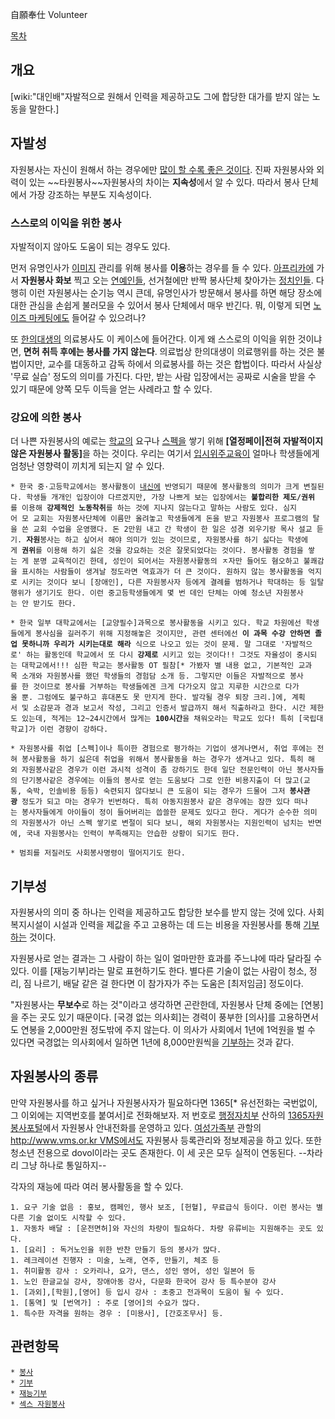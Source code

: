 自願奉仕
Volunteer

[[목차]]
== 개요 ==
[wiki:"대인배"자발적으로 원해서 인력을 제공하고도 그에 합당한 대가를 받지 않는 노동을 말한다.]

== 자발성 ==
자원봉사는 자신이 원해서 하는 경우에만 [[다다익선|많이 할 수록 좋은 것]]이다. 진짜 자원봉사와 외력이 있는 ~~타원봉사~~자원봉사의 차이는 '''지속성'''에서 알 수 있다. 따라서 봉사 단체에서 가장 강조하는 부분도 지속성이다.

=== 스스로의 이익을 위한 봉사 ===
자발적이지 않아도 도움이 되는 경우도 있다. 

먼저 유명인사가 [[이미지]] 관리를 위해 봉사를 '''이용'''하는 경우를 들 수 있다. [[아프리카]]에 가서 '''자원봉사 화보''' 찍고 오는 [[연예인]]들, 선거철에만 반짝 봉사단체 찾아가는 [[정치인]]들. 다행히 이런 자원봉사는 순기능 역시 큰데, 유명인사가 방문해서 봉사를 하면 해당 장소에 대한 관심을 손쉽게 불러모을 수 있어서 봉사 단체에서 매우 반긴다. 뭐, 이렇게 되면 [[노이즈 마케팅]]에도 들어갈 수 있으려나?

또 [[한의대생]]의 의료봉사도 이 케이스에 들어간다. 이게 왜 스스로의 이익을 위한 것이냐면, '''면허 취득 후에는 봉사를 가지 않는다'''. 의료법상 한의대생이 의료행위를 하는 것은 불법이지만, 교수를 대동하고 감독 하에서 의료봉사를 하는 것은 합법이다. 따라서 사실상 '무료 실습' 정도의 의미를 가진다. 다만, 받는 사람 입장에서는 공짜로 시술을 받을 수 있기 때문에 양쪽 모두 이득을 얻는 사례라고 할 수 있다. 

=== 강요에 의한 봉사 ===
더 나쁜 자원봉사의 예로는 [[학교]]의 요구나 [[스펙]]을 쌓기 위해 '''[열정페이|전혀 자발적이지 않은 자원봉사 활동]'''을 하는 것이다. 우리는 여기서 [[입시위주교육]]이 얼마나 학생들에게 엄청난 영향력이 끼치게 되는지 알 수 있다. 

 * 한국 중·고등학교에서는 봉사활동이 [[내신]]에 반영되기 때문에 봉사활동의 의미가 크게 변질된다. 학생들 개개인 입장이야 다르겠지만, 가장 나쁘게 보는 입장에서는 '''불합리한 제도/권위'''를 이용해 '''강제적인 노동착취'''를 하는 것에 지나지 않는다고 말하는 사람도 있다. 심지어 모 교회는 자원봉사단체에 이름만 올려놓고 학생들에게 돈을 받고 자원봉사 프로그램의 탈을 쓴 교회 수업을 운영했다. 돈 2만원 내고 간 학생이 한 일은 성경 외우기랑 목사 설교 듣기. '''자원'''봉사는 하고 싶어서 해야 의미가 있는 것이므로, 자원봉사를 하기 싫다는 학생에게 '''권위'''를 이용해 하기 싫은 것을 강요하는 것은 잘못되었다는 것이다. 봉사활동 경험을 쌓는 게 분명 교육적이긴 한데, 성인이 되어서는 자원봉사활동의 ㅈ자만 들어도 혐오하고 불쾌감을 표시하는 사람들이 생겨날 정도라면 역효과가 더 큰 것이다. 원하지 않는 봉사활동을 억지로 시키는 것이다 보니 [장애인], 다른 자원봉사자 등에게 결례를 범하거나 학대하는 등 일탈행위가 생기기도 한다. 이런 중고등학생들에게 몇 번 데인 단체는 아예 청소년 자원봉사는 안 받기도 한다. 

 * 한국 일부 대학교에서는 [교양필수]과목으로 봉사활동을 시키고 있다. 학교 차원에선 학생들에게 봉사심을 길러주기 위해 지정해놓은 것이지만, 관련 센터에선 '''이 과목 수강 안하면 졸업 못하니까 우리가 시키는대로 해라''' 식으로 나오고 있는 것이 문제. 말 그대로 '자발적으로' 하는 활동인데 학교에서 또 다시 '''강제로''' 시키고 있는 것이다!! 그것도 자율성이 중시되는 대학교에서!!! 심한 학교는 봉사활동 OT 필참[* 가봤자 별 내용 없고, 기본적인 교과목 소개와 자원봉사를 했던 학생들의 경험담 소개 등. 그렇지만 이들은 자발적으로 봉사를 한 것이므로 봉사를 거부하는 학생들에겐 크게 다가오지 않고 지루한 시간으로 다가올 뿐. 그럼에도 불구하고 휴대폰도 못 만지게 한다. 발각될 경우 퇴장 크리.]에, 계획서 및 소감문과 경과 보고서 작성, 그리고 인증서 발급까지 해서 직출하라고 한다. 시간 제한도 있는데, 적게는 12~24시간에서 많게는 '''100시간'''을 채워오라는 학교도 있다! 특히 [국립대학교]가 이런 경향이 강하다. 

 * 자원봉사를 취업 [스펙]이나 특이한 경험으로 평가하는 기업이 생겨나면서, 취업 후에는 전혀 봉사활동을 하기 싫은데 취업을 위해서 봉사활동을 하는 경우가 생겨나고 있다. 특히 해외 자원봉사같은 경우가 이런 과시적 성격이 좀 강하기도 한데 일단 전문인력이 아닌 봉사자들의 단기봉사같은 경우에는 이들의 봉사로 얻는 도움보다 그로 인한 비용지출이 더 많고(교통, 숙박, 인솔비용 등등) 숙련되지 않다보니 큰 도움이 되는 경우가 드물어 그저 '''봉사관광''' 정도가 되고 마는 경우가 빈번하다. 특히 아동지원봉사 같은 경우에는 잠깐 있다 떠나는 봉사자들에게 아이들이 정이 들어버리는 씁쓸한 문제도 있다고 한다. 게다가 순수한 의미의 자원봉사가 아닌 스펙 쌓기로 변절이 되다 보니, 해외 자원봉사는 지원인력이 넘치는 반면에, 국내 자원봉사는 인력이 부족해지는 안습한 상황이 되기도 한다.

 * 범죄를 저질러도 사회봉사명령이 떨어지기도 한다.

== 기부성 ==
자원봉사의 의미 중 하나는 인력을 제공하고도 합당한 보수를 받지 않는 것에 있다. 사회복지시설이 시설과 인력을 제값을 주고 고용하는 데 드는 비용을 자원봉사를 통해 [[기부]]하는 것이다. 

자원봉사로 얻는 결과는 그 사람이 하는 일이 얼마만한 효과를 주느냐에 따라 달라질 수 있다. 이를 [재능기부]라는 말로 표현하기도 한다. 별다른 기술이 없는 사람이 청소, 정리, 짐 나르기, 배달 같은 걸 한다면 이 참가자가 주는 도움은 [최저임금] 정도이다. 

"자원봉사는 '''무보수'''로 하는 것"이라고 생각하면 곤란한데, 자원봉사 단체 중에는 [연봉]을 주는 곳도 있기 때문이다. [국경 없는 의사회]는 경력이 풍부한 [의사]를 고용하면서도 연봉을 2,000만원 정도밖에 주지 않는다. 이 의사가 사회에서 1년에 1억원을 벌 수 있다면 국경없는 의사회에서 일하면 1년에 8,000만원씩을 [[기부]]하는 것과 같다.

== 자원봉사의 종류 ==
만약 자원봉사를 하고 싶거나 자원봉사자가 필요하다면 1365[* 유선전화는 국번없이, 그 이외에는 지역번호를 붙여서]로 전화해보자. 저 번호로 [[행정자치부]] 산하의 [http://www.1365.go.kr/ 1365자원봉사포털]에서 자원봉사 안내전화를 운영하고 있다. [[여성가족부]] 관할의 [[http://www.vms.or.kr VMS]]에서도 자원봉사 등록관리와 정보제공을 하고 있다. 또한 청소년 전용으로 dovol이라는 곳도 존재한다. 이 세 곳은 모두 실적이 연동된다. --차라리 그냥 하나로 통일하지--

각자의 재능에 따라 여러 봉사활동을 할 수 있다.

 1. 요구 기술 없음 : 홍보, 캠페인, 행사 보조, [헌혈], 무료급식 등이다. 이런 봉사는 별다른 기술 없이도 시작할 수 있다.
 1. 자동차 배달 : [운전면허]와 자신의 차량이 필요하다. 차량 유류비는 지원해주는 곳도 있다.
 1. [요리] : 독거노인을 위한 반찬 만들기 등의 봉사가 많다.
 1. 레크레이션 진행자 : 미술, 노래, 연주, 만들기, 체조 등
 1. 취미활동 강사 : 오카리나, 요가, 댄스, 성인 영어, 성인 일본어 등
 1. 노인 한글교실 강사, 장애아동 강사, 다문화 한국어 강사 등 특수분야 강사
 1. [과외],[학원],[영어] 등 입시 강사 : 초중고 전과목이 도움이 될 수 있다.
 1. [통역] 및 [번역가] : 주로 [영어]의 수요가 많다.
 1. 특수한 자격을 원하는 경우 : [미용사], [간호조무사] 등.

== 관련항목 ==
 * [[봉사]]
 * [[기부]]
 * [[재능기부]]
 * [[섹스 자원봉사]]
